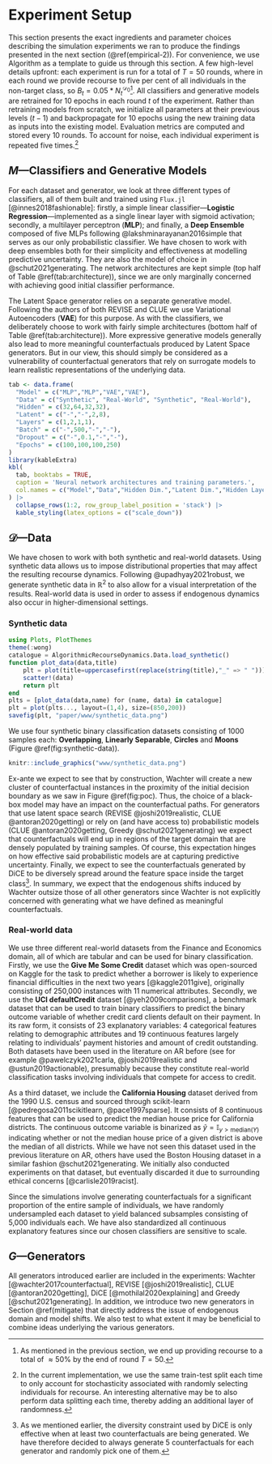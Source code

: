 # Experiment Setup {#empirical}

This section presents the exact ingredients and parameter choices describing the simulation experiments we ran to produce the findings presented in the next section (\@ref(empirical-2)). For convenience, we use Algorithm \ref{algo-experiment} as a template to guide us through this section. A few high-level details upfront: each experiment is run for a total of $T=50$ rounds, where in each round we provide recourse to five per cent of all individuals in the non-target class, so $B_t=0.05 * N_t^{\mathcal{D}_0}$^[As mentioned in the previous section, we end up providing recourse to a total of $\approx50\%$ by the end of round $T=50$.]. All classifiers and generative models are retrained for 10 epochs in each round $t$ of the experiment. Rather than retraining models from scratch, we initialize all parameters at their previous levels ($t-1$) and backpropagate for 10 epochs using the new training data as inputs into the existing model. Evaluation metrics are computed and stored every 10 rounds. To account for noise, each individual experiment is repeated five times.^[In the current implementation, we use the same train-test split each time to only account for stochasticity associated with randomly selecting individuals for recourse. An interesting alternative may be to also perform data splitting each time, thereby adding an additional layer of randomness.]

## $M$---Classifiers and Generative Models {#empirical-classifiers}

For each dataset and generator, we look at three different types of classifiers, all of them built and trained using `Flux.jl` [@innes2018fashionable]: firstly, a simple linear classifier---**Logistic Regression**---implemented as a single linear layer with sigmoid activation; secondly, a multilayer perceptron (**MLP**); and finally, a **Deep Ensemble** composed of five MLPs following @lakshminarayanan2016simple that serves as our only probabilistic classifier. We have chosen to work with deep ensembles both for their simplicity and effectiveness at modelling predictive uncertainty. They are also the model of choice in @schut2021generating. The network architectures are kept simple (top half of Table \@ref(tab:architecture)), since we are only marginally concerned with achieving good initial classifier performance.

The Latent Space generator relies on a separate generative model. Following the authors of both REVISE and CLUE we use Variational Autoencoders (**VAE**) for this purpose. As with the classifiers, we deliberately choose to work with fairly simple architectures (bottom half of Table \@ref(tab:architecture)). More expressive generative models generally also lead to more meaningful counterfactuals produced by Latent Space generators. But in our view, this should simply be considered as a vulnerability of counterfactual generators that rely on surrogate models to learn realistic representations of the underlying data. 

```r
tab <- data.frame(
  "Model" = c("MLP","MLP","VAE","VAE"),
  "Data" = c("Synthetic", "Real-World", "Synthetic", "Real-World"),
  "Hidden" = c(32,64,32,32),
  "Latent" = c("-","-",2,8),
  "Layers" = c(1,2,1,1),
  "Batch" = c("-",500,"-","-"),
  "Dropout" = c("-",0.1,"-","-"),
  "Epochs" = c(100,100,100,250)
)
library(kableExtra)
kbl(
  tab, booktabs = TRUE,
  caption = 'Neural network architectures and training parameters.',
  col.names = c("Model","Data","Hidden Dim.","Latent Dim.","Hidden Layers", "Batch", "Dropout", "Epochs")
) |> 
  collapse_rows(1:2, row_group_label_position = 'stack') |>
  kable_styling(latex_options = c("scale_down"))
```

## $\mathcal{D}$---Data {#empirical-data}

We have chosen to work with both synthetic and real-world datasets. Using synthetic data allows us to impose distributional properties that may affect the resulting recourse dynamics. Following @upadhyay2021robust, we generate synthetic data in $\mathbb{R}^2$ to also allow for a visual interpretation of the results. Real-world data is used in order to assess if endogenous dynamics also occur in higher-dimensional settings.

### Synthetic data

```julia
using Plots, PlotThemes
theme(:wong)
catalogue = AlgorithmicRecourseDynamics.Data.load_synthetic()
function plot_data(data,title)
    plt = plot(title=uppercasefirst(replace(string(title),"_" => " ")))
    scatter!(data)
    return plt
end
plts = [plot_data(data,name) for (name, data) in catalogue]
plt = plot(plts..., layout=(1,4), size=(850,200))
savefig(plt, "paper/www/synthetic_data.png")
```

We use four synthetic binary classification datasets consisting of 1000 samples each: **Overlapping**, **Linearly Separable**, **Circles** and **Moons** (Figure \@ref(fig:synthetic-data)).

```r
knitr::include_graphics("www/synthetic_data.png")
```

Ex-ante we expect to see that by construction, Wachter will create a new cluster of counterfactual instances in the proximity of the initial decision boundary as we saw in Figure \@ref(fig:poc). Thus, the choice of a black-box model may have an impact on the counterfactual paths. For generators that use latent space search (REVISE @joshi2019realistic, CLUE @antoran2020getting) or rely on (and have access to) probabilistic models (CLUE @antoran2020getting, Greedy @schut2021generating) we expect that counterfactuals will end up in regions of the target domain that are densely populated by training samples. Of course, this expectation hinges on how effective said probabilistic models are at capturing predictive uncertainty. Finally, we expect to see the counterfactuals generated by DiCE to be diversely spread around the feature space inside the target class^[As we mentioned earlier, the diversity constraint used by DiCE is only effective when at least two counterfactuals are being generated. We have therefore decided to always generate 5 counterfactuals for each generator and randomly pick one of them.]. In summary, we expect that the endogenous shifts induced by Wachter outsize those of all other generators since Wachter is not explicitly concerned with generating what we have defined as meaningful counterfactuals. 

### Real-world data

We use three different real-world datasets from the Finance and Economics domain, all of which are tabular and can be used for binary classification. Firstly, we use the **Give Me Some Credit** dataset which was open-sourced on Kaggle for the task to predict whether a borrower is likely to experience financial difficulties in the next two years [@kaggle2011give], originally consisting of 250,000 instances with 11 numerical attributes. Secondly, we use the **UCI defaultCredit** dataset [@yeh2009comparisons], a benchmark dataset that can be used to train binary classifiers to predict the binary outcome variable of whether credit card clients default on their payment. In its raw form, it consists of 23 explanatory variables: 4 categorical features relating to demographic attributes and 19 continuous features largely relating to individuals' payment histories and amount of credit outstanding. Both datasets have been used in the literature on AR before (see for example @pawelczyk2021carla, @joshi2019realistic and @ustun2019actionable), presumably because they constitute real-world classification tasks involving individuals that compete for access to credit. 

As a third dataset, we include the **California Housing** dataset derived from the 1990 U.S. census and sourced through scikit-learn [@pedregosa2011scikitlearn, @pace1997sparse]. It consists of 8 continuous features that can be used to predict the median house price for California districts. The continuous outcome variable is binarized as $\tilde{y}=\mathbb{I}_{y>\text{median}(Y)}$ indicating whether or not the median house price of a given district is above the median of all districts. While we have not seen this dataset used in the previous literature on AR, others have used the Boston Housing dataset in a similar fashion @schut2021generating. We initially also conducted experiments on that dataset, but eventually discarded it due to surrounding ethical concerns [@carlisle2019racist].

Since the simulations involve generating counterfactuals for a significant proportion of the entire sample of individuals, we have randomly undersampled each dataset to yield balanced subsamples consisting of 5,000 individuals each. We have also standardized all continuous explanatory features since our chosen classifiers are sensitive to scale.

## $G$---Generators

All generators introduced earlier are included in the experiments: Wachter [@wachter2017counterfactual], REVISE [@joshi2019realistic], CLUE [@antoran2020getting], DiCE [@mothilal2020explaining] and Greedy [@schut2021generating]. In addition, we introduce two new generators in Section \@ref(mitigate) that directly address the issue of endogenous domain and model shifts. We also test to what extent it may be beneficial to combine ideas underlying the various generators. 








